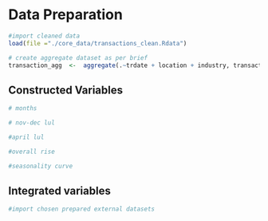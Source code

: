 # Data Preparation

```r
#import cleaned data
load(file ="./core_data/transactions_clean.Rdata")

# create aggregate dataset as per brief
transaction_agg  <-  aggregate(.~trdate + location + industry, transactions[-2], FUN = mean)
```

## Constructed Variables
```r
# months

# nov-dec lul

#april lul

#overall rise

#seasonality curve
```

## Integrated variables
```r
#import chosen prepared external datasets
```

